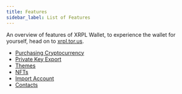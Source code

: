 ```yaml
---
title: Features
sidebar_label: List of Features
---
```


An overview of features of XRPL Wallet, to experience the wallet for yourself,
head on to [xrpl.tor.us](https://xrpl.tor.us).

- [Purchasing Cryptocurrency](purchase-cryptocurrency)
- [Private Key Export](export-private-key)
- [Themes](themes)
- [NFTs](nfts)
- [Import Account](import-account)
- [Contacts](contacts)
